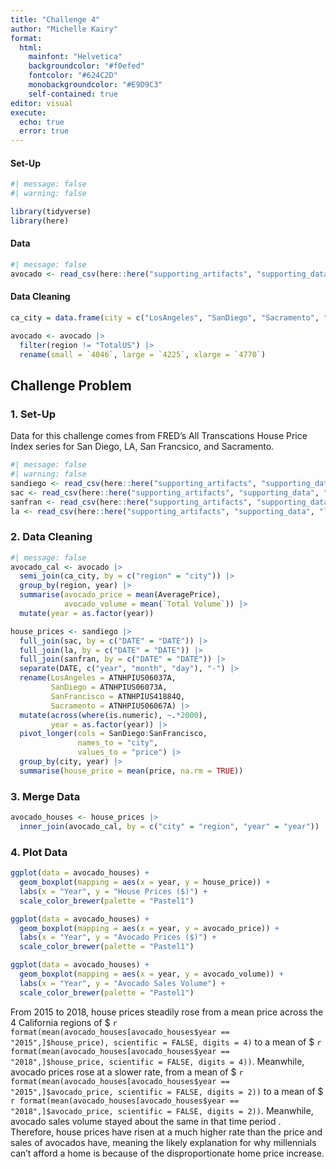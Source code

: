 ```yaml
---
title: "Challenge 4"
author: "Michelle Kairy"
format: 
  html:
    mainfont: "Helvetica"
    backgroundcolor: "#f0efed"
    fontcolor: "#624C2D"
    monobackgroundcolor: "#E9D9C3"
    self-contained: true
editor: visual
execute: 
  echo: true
  error: true
---
```


#### Set-Up

```r
#| message: false
#| warning: false

library(tidyverse)
library(here)
```

#### Data

```r
#| message: false
avocado <- read_csv(here::here("supporting_artifacts", "supporting_data", "avocado.csv"))
```

#### Data Cleaning

```r
ca_city = data.frame(city = c("LosAngeles", "SanDiego", "Sacramento", "SanFrancisco"))

avocado <- avocado |>
  filter(region != "TotalUS") |>
  rename(small = `4046`, large = `4225`, xlarge = `4770`)

```

## Challenge Problem

### 1. Set-Up

Data for this challenge comes from FRED's All Transcations House Price Index series for San Diego, LA, San Francsico, and Sacramento.

```r
#| message: false
#| warning: false
sandiego <- read_csv(here::here("supporting_artifacts", "supporting_data", "sandiego.csv"))
sac <- read_csv(here::here("supporting_artifacts", "supporting_data", "sac.csv"))
sanfran <- read_csv(here::here("supporting_artifacts", "supporting_data", "sanfran.csv"))
la <- read_csv(here::here("supporting_artifacts", "supporting_data", "la.csv"))
```

### 2. Data Cleaning

```r
#| message: false
avocado_cal <- avocado |>
  semi_join(ca_city, by = c("region" = "city")) |>
  group_by(region, year) |>
  summarise(avocado_price = mean(AveragePrice),
            avocado_volume = mean(`Total Volume`)) |>
  mutate(year = as.factor(year))

house_prices <- sandiego |>
  full_join(sac, by = c("DATE" = "DATE")) |>
  full_join(la, by = c("DATE" = "DATE")) |>
  full_join(sanfran, by = c("DATE" = "DATE")) |>
  separate(DATE, c("year", "month", "day"), "-") |>
  rename(LosAngeles = ATNHPIUS06037A,
         SanDiego = ATNHPIUS06073A,
         SanFrancisco = ATNHPIUS41884Q,
         Sacramento = ATNHPIUS06067A) |>
  mutate(across(where(is.numeric), ~.*2000),
         year = as.factor(year)) |>
  pivot_longer(cols = SanDiego:SanFrancisco,
               names_to = "city",
               values_to = "price") |>
  group_by(city, year) |>
  summarise(house_price = mean(price, na.rm = TRUE))

```

### 3. Merge Data

```r
avocado_houses <- house_prices |>
  inner_join(avocado_cal, by = c("city" = "region", "year" = "year"))
```

### 4. Plot Data

```r

ggplot(data = avocado_houses) +
  geom_boxplot(mapping = aes(x = year, y = house_price)) +
  labs(x = "Year", y = "House Prices ($)") +
  scale_color_brewer(palette = "Pastel1")

ggplot(data = avocado_houses) +
  geom_boxplot(mapping = aes(x = year, y = avocado_price)) +
  labs(x = "Year", y = "Avocado Prices ($)") +
  scale_color_brewer(palette = "Pastel1")

ggplot(data = avocado_houses) +
  geom_boxplot(mapping = aes(x = year, y = avocado_volume)) +
  labs(x = "Year", y = "Avocado Sales Volume") +
  scale_color_brewer(palette = "Pastel1")
```

From 2015 to 2018, house prices steadily rose from a mean price across the 4 California regions of \$ `r format(mean(avocado_houses[avocado_houses$year == "2015",]$house_price), scientific = FALSE, digits = 4)` to a mean of \$ `r format(mean(avocado_houses[avocado_houses$year == "2018",]$house_price, scientific = FALSE, digits = 4))`. Meanwhile, avocado prices rose at a slower rate, from a mean of \$ `r format(mean(avocado_houses[avocado_houses$year == "2015",]$avocado_price, scientific = FALSE, digits = 2))` to a mean of \$ `r format(mean(avocado_houses[avocado_houses$year == "2018",]$avocado_price, scientific = FALSE, digits = 2))`. Meanwhile, avocado sales volume stayed about the same in that time period . Therefore, house prices have risen at a much higher rate than the price and sales of avocados have, meaning the likely explanation for why millennials can't afford a home is because of the disproportionate home price increase.
